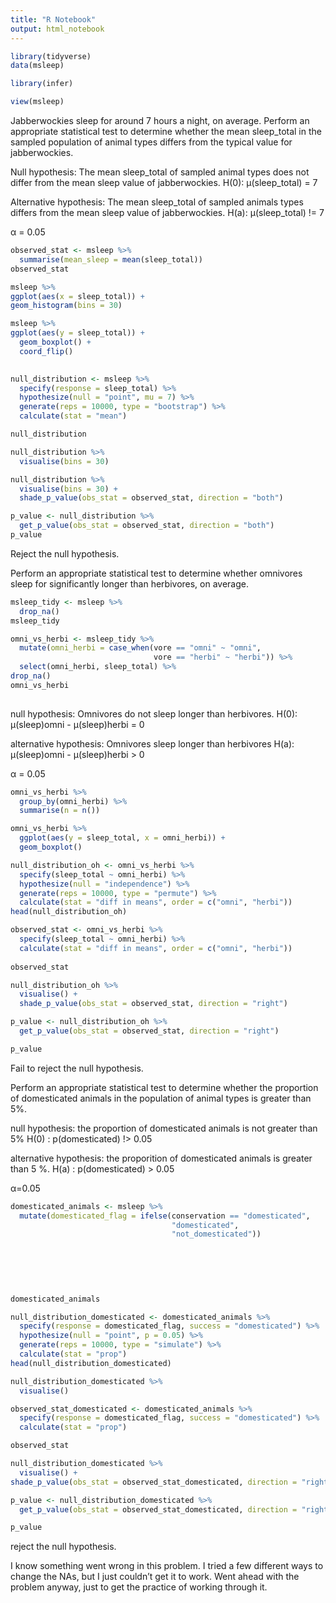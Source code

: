 ```yaml
---
title: "R Notebook"
output: html_notebook
---
```



```r
library(tidyverse)
data(msleep)
```

```r
library(infer)
```

```r
view(msleep)
```


Jabberwockies sleep for around 7 hours a night, on average. Perform an appropriate statistical test to determine whether the mean sleep_total in the sampled population of animal types differs from the typical value for jabberwockies.



Null hypothesis: The mean sleep_total of sampled animal types does not differ from the mean sleep value of jabberwockies.
  H(0): μ(sleep_total) = 7

Alternative hypothesis:  The mean sleep_total of sampled animals types differs from the mean sleep value of jabberwockies.
  H(a): μ(sleep_total) != 7
  
  α = 0.05
  
```r
observed_stat <- msleep %>%
  summarise(mean_sleep = mean(sleep_total))
observed_stat
```
  
```r
msleep %>%
ggplot(aes(x = sleep_total)) +
geom_histogram(bins = 30)
```


```r
msleep %>%
ggplot(aes(y = sleep_total)) +
  geom_boxplot() +
  coord_flip()
  
```

```r
null_distribution <- msleep %>%
  specify(response = sleep_total) %>%
  hypothesize(null = "point", mu = 7) %>%
  generate(reps = 10000, type = "bootstrap") %>%
  calculate(stat = "mean")

null_distribution
```

```r
null_distribution %>%
  visualise(bins = 30)
```


```r
null_distribution %>%
  visualise(bins = 30) +
  shade_p_value(obs_stat = observed_stat, direction = "both")
```

```r
p_value <- null_distribution %>%
  get_p_value(obs_stat = observed_stat, direction = "both")
p_value
```
Reject the null hypothesis.



Perform an appropriate statistical test to determine whether omnivores sleep for significantly longer than herbivores, on average.

```r
msleep_tidy <- msleep %>%
  drop_na()
msleep_tidy
```


```r
omni_vs_herbi <- msleep_tidy %>%
  mutate(omni_herbi = case_when(vore == "omni" ~ "omni",
                                vore == "herbi" ~ "herbi")) %>%
  select(omni_herbi, sleep_total) %>%
drop_na()
omni_vs_herbi
  
```


null hypothesis:  Omnivores do not sleep longer than herbivores.
  H(0): μ(sleep)omni - μ(sleep)herbi = 0

alternative hypothesis: Omnivores sleep longer than herbivores
  H(a): μ(sleep)omni - μ(sleep)herbi > 0
  
α = 0.05

```r
omni_vs_herbi %>%
  group_by(omni_herbi) %>%
  summarise(n = n())
```

```r
omni_vs_herbi %>%
  ggplot(aes(y = sleep_total, x = omni_herbi)) +
  geom_boxplot()
```

```r
null_distribution_oh <- omni_vs_herbi %>%
  specify(sleep_total ~ omni_herbi) %>%
  hypothesize(null = "independence") %>%
  generate(reps = 10000, type = "permute") %>% 
  calculate(stat = "diff in means", order = c("omni", "herbi"))
head(null_distribution_oh)
```


```r
observed_stat <- omni_vs_herbi %>% 
  specify(sleep_total ~ omni_herbi) %>%
  calculate(stat = "diff in means", order = c("omni", "herbi"))
  
observed_stat
```


```r
null_distribution_oh %>%
  visualise() +
  shade_p_value(obs_stat = observed_stat, direction = "right")
```


```r
p_value <- null_distribution_oh %>%
  get_p_value(obs_stat = observed_stat, direction = "right")

p_value
```

Fail to reject the null hypothesis.




Perform an appropriate statistical test to determine whether the proportion of domesticated animals in the population of animal types is greater than 5%.

null hypothesis: the proportion of domesticated animals is not greater than 5%
   H(0) : p(domesticated) !> 0.05
  
alternative hypothesis: the proporition of domesticated animals is greater than 5 %.
  H(a) : p(domesticated) > 0.05
  
α=0.05
  
  
```r
domesticated_animals <- msleep %>%
  mutate(domesticated_flag = ifelse(conservation == "domesticated",
                                    "domesticated", 
                                    "not_domesticated"))
  
           
                              
                                         
  

domesticated_animals


```
  
  


```r
null_distribution_domesticated <- domesticated_animals %>%
  specify(response = domesticated_flag, success = "domesticated") %>% 
  hypothesize(null = "point", p = 0.05) %>%
  generate(reps = 10000, type = "simulate") %>%
  calculate(stat = "prop")
head(null_distribution_domesticated)
```

```r
null_distribution_domesticated %>%
  visualise()
```

```r
observed_stat_domesticated <- domesticated_animals %>% 
  specify(response = domesticated_flag, success = "domesticated") %>% 
  calculate(stat = "prop")

observed_stat
```



```r
null_distribution_domesticated %>%
  visualise() +
shade_p_value(obs_stat = observed_stat_domesticated, direction = "right")
```



```r
p_value <- null_distribution_domesticated %>%
  get_p_value(obs_stat = observed_stat_domesticated, direction = "right")

p_value
```


reject the null hypothesis.

I know something went wrong in this problem.  I tried a few different ways to change the NAs, but I just couldn't get it to work.  Went ahead with the problem anyway, just to get the practice of working through it.






